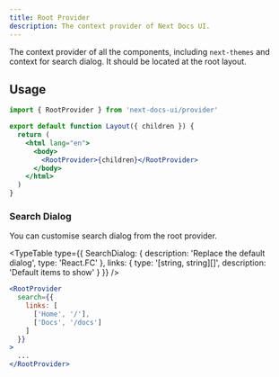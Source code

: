 ```yaml
---
title: Root Provider
description: The context provider of Next Docs UI.
---
```



The context provider of all the components, including `next-themes` and context
for search dialog. It should be located at the root layout.

## Usage

```jsx
import { RootProvider } from 'next-docs-ui/provider'

export default function Layout({ children }) {
  return (
    <html lang="en">
      <body>
        <RootProvider>{children}</RootProvider>
      </body>
    </html>
  )
}
```

### Search Dialog

You can customise search dialog from the root provider.

<TypeTable
  type={{
    SearchDialog: {
      description: 'Replace the default dialog',
      type: 'React.FC<SearchDialogProps>'
    },
    links: { type: '[string, string][]', description: 'Default items to show' }
  }}
/>

```jsx
<RootProvider
  search={{
    links: [
      ['Home', '/'],
      ['Docs', '/docs']
    ]
  }}
>
  ...
</RootProvider>
```
